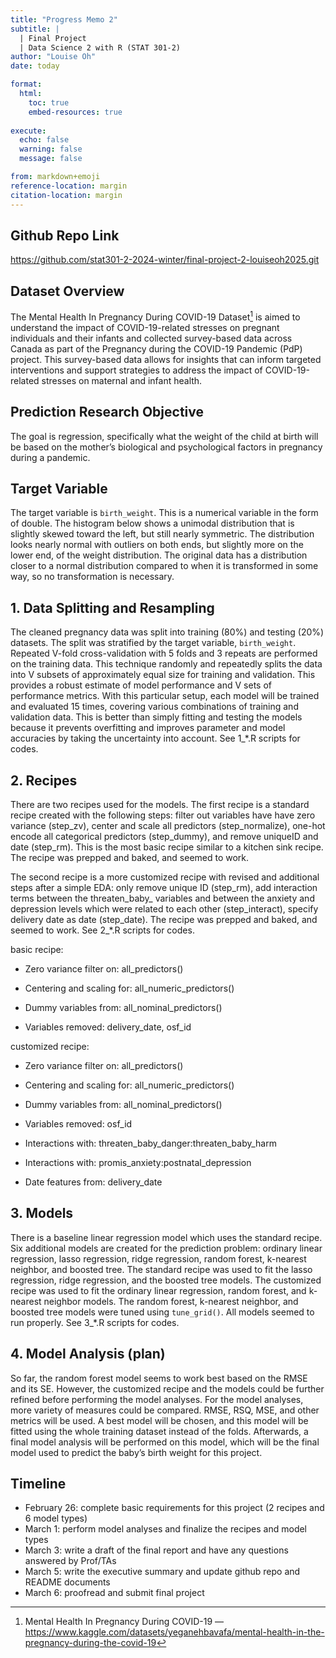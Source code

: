 ```yaml
---
title: "Progress Memo 2"
subtitle: |
  | Final Project 
  | Data Science 2 with R (STAT 301-2)
author: "Louise Oh"
date: today

format:
  html:
    toc: true
    embed-resources: true
    
execute:
  echo: false
  warning: false
  message: false

from: markdown+emoji 
reference-location: margin
citation-location: margin
---
```


::: {.callout-tip icon=false}
## Github Repo Link

[https://github.com/stat301-2-2024-winter/final-project-2-louiseoh2025.git](https://github.com/stat301-2-2024-winter/final-project-2-louiseoh2025.git)

:::

## Dataset Overview

The Mental Health In Pregnancy During COVID-19 Dataset^[Mental Health In Pregnancy During COVID-19 --- [https://www.kaggle.com/datasets/yeganehbavafa/mental-health-in-the-pregnancy-during-the-covid-19](https://www.kaggle.com/datasets/yeganehbavafa/mental-health-in-the-pregnancy-during-the-covid-19)] is aimed to understand the impact of COVID-19-related stresses on pregnant individuals and their infants and collected survey-based data across Canada as part of the Pregnancy during the COVID-19 Pandemic (PdP) project. This survey-based data allows for insights that can inform targeted interventions and support strategies to address the impact of COVID-19-related stresses on maternal and infant health.

::: {.callout-note icon="false"}
## Prediction Research Objective 

The goal is regression, specifically what the weight of the child at birth will be based on the mother's biological and psychological factors in pregnancy during a pandemic.

:::

## Target Variable

The target variable is `birth_weight`. This is a numerical variable in the form of double. The histogram below shows a unimodal distribution that is slightly skewed toward the left, but still nearly symmetric. The distribution looks nearly normal with outliers on both ends, but slightly more on the lower end, of the weight distribution. The original data has a distribution closer to a normal distribution compared to when it is transformed in some way, so no transformation is necessary.

## 1. Data Splitting and Resampling

The cleaned pregnancy data was split into training (80%) and testing (20%) datasets. The split was stratified by the target variable, `birth_weight`. Repeated V-fold cross-validation with 5 folds and 3 repeats are performed on the training data. This technique randomly and repeatedly splits the data into V subsets of approximately equal size for training and validation. This provides a robust estimate of model performance and V sets of performance metrics. With this particular setup, each model will be trained and evaluated 15 times, covering various combinations of training and validation data. This is better than simply fitting and testing the models because it prevents overfitting and improves parameter and model accuracies by taking the uncertainty into account. See 1_*.R scripts for codes. 


## 2. Recipes

There are two recipes used for the models. The first recipe is a standard recipe created with the following steps: filter out variables have have zero variance (step_zv), center and scale all predictors (step_normalize), one-hot encode all categorical predictors (step_dummy), and remove uniqueID and date (step_rm). This is the most basic recipe similar to a kitchen sink recipe. The recipe was prepped and baked, and seemed to work. 

The second recipe is a more customized recipe with revised and additional steps after a simple EDA: only remove unique ID (step_rm), add interaction terms between the threaten_baby_ variables and between the anxiety and depression levels which were related to each other (step_interact), specify delivery date as date (step_date). The recipe was prepped and baked, and seemed to work. See 2_*.R scripts for codes. 

basic recipe:

- Zero variance filter on: all_predictors()

- Centering and scaling for: all_numeric_predictors()

- Dummy variables from: all_nominal_predictors()

- Variables removed: delivery_date, osf_id

customized recipe:

- Zero variance filter on: all_predictors()

- Centering and scaling for: all_numeric_predictors()

- Dummy variables from: all_nominal_predictors()

- Variables removed: osf_id

- Interactions with: threaten_baby_danger:threaten_baby_harm

- Interactions with: promis_anxiety:postnatal_depression

- Date features from: delivery_date


## 3. Models

There is a baseline linear regression model which uses the standard recipe. Six additional models are created for the prediction problem: ordinary linear regression, lasso regression, ridge regression, random forest, k-nearest neighbor, and boosted tree. The standard recipe was used to fit the lasso regression, ridge regression, and the boosted tree models. The customized recipe was used to fit the ordinary linear regression, random forest, and k-nearest neighbor models. The random forest, k-nearest neighbor, and boosted tree models were tuned using `tune_grid()`. All models seemed to run properly. See 3_*.R scripts for codes. 


## 4. Model Analysis (plan)

So far, the random forest model seems to work best based on the RMSE and its SE. However, the customized recipe and the models could be further refined before performing the model analyses. For the model analyses, more variety of measures could be compared. RMSE, RSQ, MSE, and other metrics will be used. A best model will be chosen, and this model will be fitted using the whole training dataset instead of the folds. Afterwards, a final model analysis will be performed on this model, which will be the final model used to predict the baby's birth weight for this project. 


## Timeline

- February 26: complete basic requirements for this project (2 recipes and 6 model types)
- March 1: perform model analyses and finalize the recipes and model types
- March 3: write a draft of the final report and have any questions answered by Prof/TAs
- March 5: write the executive summary and update github repo and README documents
- March 6: proofread and submit final project
